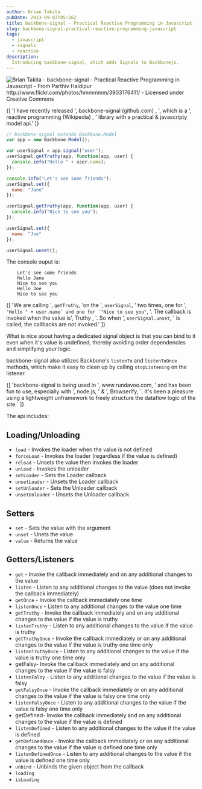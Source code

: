 ```yaml
---
author: Brian Takita
pubDate: 2013-09-07T05:16Z
title: backbone-signal - Practical Reactive Programming in Javascript
slug: backbone-signal-practical-reactive-programming-javascript
tags:
  - javascript
  - signals
  - reactive
description:
  Introducing backbone-signal, which adds Signals to Backbonejs.
---
```


<img
	src="/assets/images/neurons.jpg"
	alt="Brian Takita - backbone-signal - Practical Reactive Programming in Javascript - From Parthiv Haldipur http://www.flickr.com/photos/hmmmmm/3903176411/ - Licensed under Creative Commons"
/>

<p>
	{[
		'I have recently released ',
		<A_target_blank href="https://github.com/btakita/backbone-signal">
			backbone-signal (github.com)
		</A_target_blank>,
		', which is a ',
		<A_target_blank href="https://en.wikipedia.org/wiki/Reactive_programming">
			reactive programming (Wikipedia)
		</A_target_blank>,
		' library with a practical & javascripty model api.'
	]}
</p>

```js
// backbone-signal extends Backbone.Model
var app = new Backbone.Model();

var userSignal = app.signal("user");
userSignal.getTruthy(app, function(app, user) {
  console.info("Hello " + user.name);
});

console.info("Let's see some friends");
userSignal.set({
  name: "Jane"
});

userSignal.getTruthy(app, function(app, user) {
  console.info("Nice to see you");
});

userSignal.set({
  name: "Joe"
});

userSignal.unset();
```

The console ouput is:

```shell
    Let's see some friends
    Hello Jane
    Nice to see you
    Hello Joe
    Nice to see you
```

<p>
	{[
		'We are calling ',
		<code>getTruthy</code>,
		'on the ',
		<code>userSignal</code>,
		' two times, one for ',
		<code>"Hello " + user.name` and one for `"Nice to see you"</code>,
		'. The callback is invoked when the value is',
		<A_target_blank href="http://www.sitepoint.com/javascript-truthy-falsy/">
			Truthy
		</A_target_blank>,
		'. So when ',
		<code>userSignal.unset</code>,
		' is called, the callbacks are not invoked.'
	]}
</p>

What is nice about having a dedicated signal object is that you can bind to it even when it's value is undefined,
thereby avoiding order dependencies and simplifying your logic.

backbone-signal also utilizes Backbone's `listenTo` and `listenToOnce` methods, which make it easy to clean up by
calling `stopListening` on the listener.

<p>
	{[
		'backbone-signal is being used in ',
		<A_target_blank href="http://www.rundavoo.com">www.rundavoo.com</A_target_blank>,
		' and has been fun to use, especially with ',
		<A_target_blank href="http://nodejs.org/">node.js</A_target_blank>,
			' & ',
		<A_target_blank href="http://browserify.org/">Browserify</A_target_blank>,
		`. It's been a pleasure using a lightweight unframework to freely structure the dataflow logic of the site.`
	]}
</p>

The api includes:

## Loading/Unloading

- `load` - Invokes the loader when the value is not defined
- `forceLoad` - Invokes the loader (regardless if the value is defined)
- `reload` - Unsets the value then invokes the loader
- `unload` - Invokes the unloader
- `setLoader` - Sets the Loader callback
- `unsetLoader` - Unsets the Loader callback
- `setUnloader` - Sets the Unloader callback
- `unsetUnloader` - Unsets the Unloader callback

## Setters

- `set` - Sets the value with the argument
- `unset` - Unets the value
- `value` - Returns the value

## Getters/Listeners

- `get` - Invoke the callback immediately and on any additional changes to the value
- `listen` - Listen to any additional changes to the value (does not invoke the callback immediately)
- `getOnce` - Invoke the callback immediately one time
- `listenOnce` - Listen to any additional changes to the value one time
- `getTruthy` - Invoke the callback immediately and on any additional changes to the value if the value is truthy
- `listenTruthy` - Listen to any additional changes to the value if the value is truthy
- `getTruthyOnce` - Invoke the callback immediately or on any additional changes to the value if the value is truthy
one time only
- `listenTruthyOnce` - Listen to any additional changes to the value if the value is truthy one time only
- getFalsy- Invoke the callback immediately and on any additional changes to the value if the value is falsy
- `listenFalsy` - Listen to any additional changes to the value if the value is falsy
- `getFalsyOnce` - Invoke the callback immediately or on any additional changes to the value if the value is falsy one
time only
- `listenFalsyOnce` - Listen to any additional changes to the value if the value is falsy one time only
- getDefined- Invoke the callback immediately and on any additional changes to the value if the value is defined
- `listenDefined` - Listen to any additional changes to the value if the value is defined
- `getDefinedOnce` - Invoke the callback immediately or on any additional changes to the value if the value is defined
one time only
- `listenDefinedOnce` - Listen to any additional changes to the value if the value is defined one time only
- `unbind` - Unbinds the given object from the callback
- `loading`
- `isLoading`
